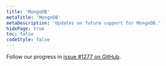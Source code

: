 ```yaml
---
title: 'MongoDB'
metaTitle: 'MongoDB'
metaDescription: 'Updates on future support for MongoDB.'
hidePage: true
toc: false
codeStyle: false
---
```


<TopBlock>

Follow our progress in [issue #1277 on GitHub](https://github.com/prisma/prisma/issues/1277#issuecomment-624532966).

</TopBlock>
